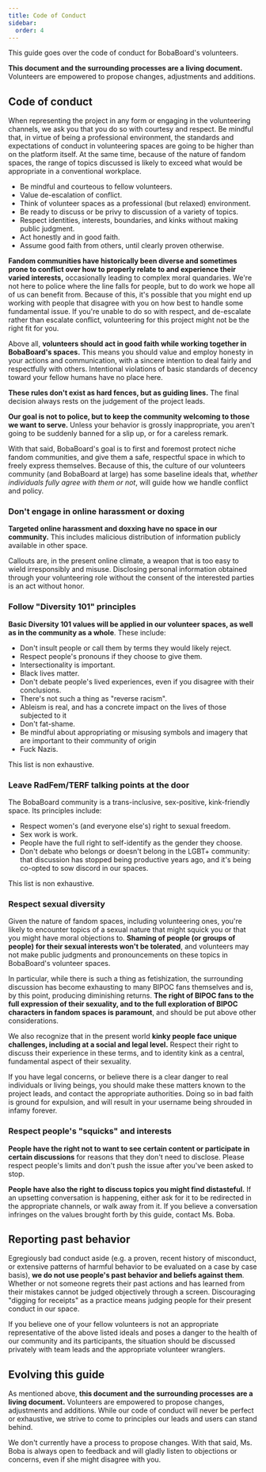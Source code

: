 ```yaml
---
title: Code of Conduct
sidebar:
  order: 4
---
```



This guide goes over the code of conduct for BobaBoard's volunteers.

<Aside type="tip">

**This document and the surrounding processes are a living document.**
Volunteers are empowered to propose changes, adjustments and additions.

</Aside>

## Code of conduct

When representing the project in any form or engaging in the volunteering
channels, we ask you that you do so with courtesy and respect. Be mindful that,
in virtue of being a professional environment, the standards and expectations of
conduct in volunteering spaces are going to be higher than on the platform
itself. At the same time, because of the nature of fandom spaces, the range of
topics discussed is likely to exceed what would be appropriate in a conventional
workplace.

<Aside type="tip" title="Values at a glance">

- Be mindful and courteous to fellow volunteers.
- Value de-escalation of conflict.
- Think of volunteer spaces as a professional (but relaxed) environment.
- Be ready to discuss or be privy to discussion of a variety of topics.
- Respect identities, interests, boundaries, and kinks without making public
  judgment.
- Act honestly and in good faith.
- Assume good faith from others, until clearly proven otherwise.

</Aside>

**Fandom communities have historically been diverse and sometimes prone to
conflict over how to properly relate to and experience their varied interests,**
occasionally leading to complex moral quandaries. We're not here to police where
the line falls for people, but to do work we hope all of us can benefit from.
Because of this, it's possible that you might end up working with people that
disagree with you on how best to handle some fundamental issue. If you're unable
to do so with respect, and de-escalate rather than escalate conflict,
volunteering for this project might not be the right fit for you.

Above all, **volunteers should act in good faith while working together in
BobaBoard's spaces.** This means you should value and employ honesty in your
actions and communication, with a sincere intention to deal fairly and
respectfully with others. Intentional violations of basic standards of decency
toward your fellow humans have no place here.

<Aside type="note" title="Important">

**These rules don't exist as hard fences, but as guiding lines.** The final
decision always rests on the judgement of the project leads.

**Our goal is not to police, but to keep the community welcoming to those we
want to serve.** Unless your behavior is grossly inappropriate, you aren't going
to be suddenly banned for a slip up, or for a careless remark.

</Aside>

With that said, BobaBoard's goal is to first and foremost protect niche fandom
communities, and give them a safe, respectful space in which to freely express
themselves. Because of this, the culture of our volunteers community (and
BobaBoard at large) has some baseline ideals that, _whether individuals fully
agree with them or not_, will guide how we handle conflict and policy.

### Don't engage in online harassment or doxing

**Targeted online harassment and doxxing have no space in our community.** This
includes malicious distribution of information publicly available in other
space.

Callouts are, in the present online climate, a weapon that is too easy to wield
irresponsibly and misuse. Disclosing personal information obtained through your
volunteering role without the consent of the interested parties is an act
without honor.

### Follow "Diversity 101" principles

**Basic Diversity 101 values will be applied in our volunteer spaces, as well as
in the community as a whole**. These include:

- Don't insult people or call them by terms they would likely reject.
- Respect people's pronouns if they choose to give them.
- Intersectionality is important.
- Black lives matter.
- Don't debate people's lived experiences, even if you disagree with their
  conclusions.
- There's not such a thing as "reverse racism".
- Ableism is real, and has a concrete impact on the lives of those subjected to
  it
- Don't fat-shame.
- Be mindful about appropriating or misusing symbols and imagery that are
  important to their community of origin
- Fuck Nazis.

This list is non exhaustive.

### Leave RadFem/TERF talking points at the door

The BobaBoard community is a trans-inclusive, sex-positive, kink-friendly space.
Its principles include:

- Respect women's (and everyone else's) right to sexual freedom.
- Sex work is work.
- People have the full right to self-identify as the gender they choose.
- Don't debate who belongs or doesn't belong in the LGBT+ community: that
  discussion has stopped being productive years ago, and it's being co-opted to
  sow discord in our spaces.

This list is non exhaustive.

### Respect sexual diversity

Given the nature of fandom spaces, including volunteering ones, you're likely to
encounter topics of a sexual nature that might squick you or that you might have
moral objections to. **Shaming of people (or groups of people) for their sexual
interests won't be tolerated**, and volunteers may not make public judgments and
pronouncements on these topics in BobaBoard's volunteer spaces.

In particular, while there is such a thing as fetishization, the surrounding
discussion has become exhausting to many BIPOC fans themselves and is, by this
point, producing diminishing returns. **The right of BIPOC fans to the full
expression of their sexuality, and to the full exploration of BIPOC characters
in fandom spaces is paramount**, and should be put above other considerations.

We also recognize that in the present world **kinky people face unique
challenges, including at a social and legal level.** Respect their right to
discuss their experience in these terms, and to identity kink as a central,
fundamental aspect of their sexuality.

If you have legal concerns, or believe there is a clear danger to real
individuals or living beings, you should make these matters known to the project
leads, and contact the appropriate authorities. Doing so in bad faith is ground
for expulsion, and will result in your username being shrouded in infamy
forever.

### Respect people's "squicks" and interests

**People have the right not to want to see certain content or participate in
certain discussions** for reasons that they don't need to disclose. Please
respect people's limits and don't push the issue after you've been asked to
stop.

**People have also the right to discuss topics you might find distasteful.** If
an upsetting conversation is happening, either ask for it to be redirected in
the appropriate channels, or walk away from it. If you believe a conversation
infringes on the values brought forth by this guide, contact Ms. Boba.

## Reporting past behavior

Egregiously bad conduct aside (e.g. a proven, recent history of misconduct, or
extensive patterns of harmful behavior to be evaluated on a case by case basis),
**we do not use people's past behavior and beliefs against them**. Whether or
not someone regrets their past actions and has learned from their mistakes
cannot be judged objectively through a screen. Discouraging "digging for
receipts" as a practice means judging people for their present conduct in our
space.

If you believe one of your fellow volunteers is not an appropriate
representative of the above listed ideals and poses a danger to the health of
our community and its participants, the situation should be discussed privately
with team leads and the appropriate volunteer wranglers.

## Evolving this guide

As mentioned above, **this document and the surrounding processes are a living
document.** Volunteers are empowered to propose changes, adjustments and
additions. While our code of conduct will never be perfect or exhaustive, we
strive to come to principles our leads and users can stand behind.

We don't currently have a process to propose changes. With that said, Ms. Boba
is always open to feedback and will gladly listen to objections or concerns,
even if she might disagree with you.

